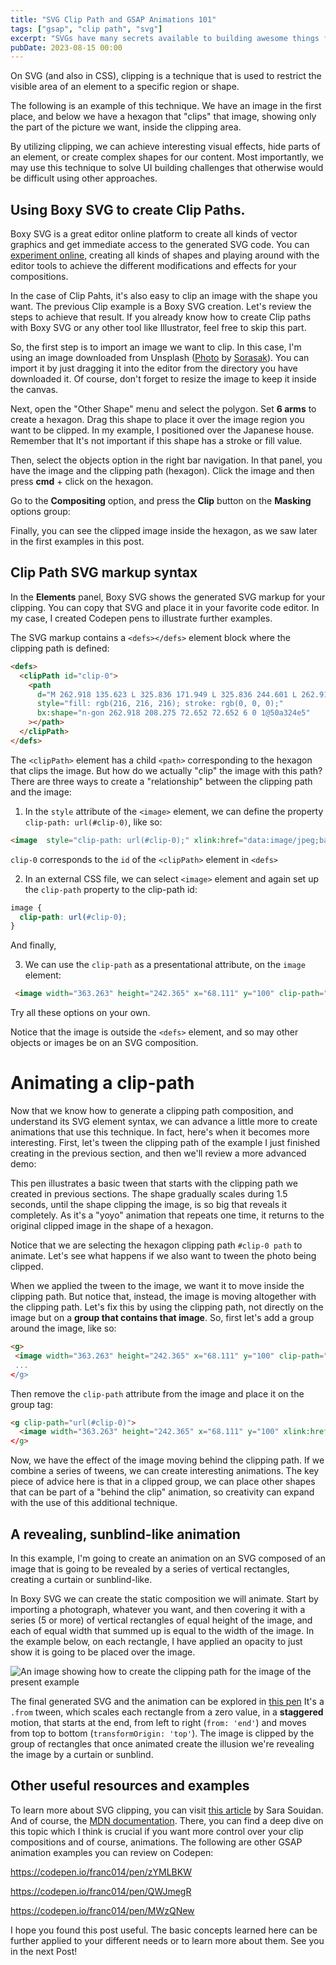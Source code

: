 ```yaml
---
title: "SVG Clip Path and GSAP Animations 101"
tags: ["gsap", "clip path", "svg"]
excerpt: "SVGs have many secrets available to building awesome things for the Internet, such as the use of Clip Paths, and yes, we can animate them. Let's learn how to create new effects on objects using clip paths and add motion to them!"
pubDate: 2023-08-15 00:00
---
```



On SVG (and also in CSS), clipping is a technique that is used to restrict the visible area of an element to a specific region or shape.

The following is an example of this technique. We have an image in the first place, and below we have a hexagon that "clips" that image, showing only the part of the picture we want, inside the clipping area.

<ArticleImage
  src="https://res.cloudinary.com/dfpkdo5tf/image/upload/v1691601793/jandrade.co.v4/sorasak-_UIN-pFfJ7c-unsplash_1.jpg"
  alt="A photo of a japanese temple"
/>

<ArticleImage
  src="https://res.cloudinary.com/dfpkdo5tf/image/upload/v1691602078/jandrade.co.v4/Screen_Shot_2023-08-04_at_12.33.24.png"
  alt="Clipped photo of a japanese temple, using an hexagon shape"
/>

By utilizing clipping, we can achieve interesting visual effects, hide parts of an element, or create complex shapes for our content. Most importantly, we may use this technique to solve UI building challenges that otherwise would be difficult using other approaches.

## Using Boxy SVG to create Clip Paths.

Boxy SVG is a great editor online platform to create all kinds of vector graphics and get immediate access to the generated SVG code. You can [experiment online](https://boxy-svg.com/), creating all kinds of shapes and playing around with the editor tools to achieve the different modifications and effects for your compositions.

In the case of Clip Pahts, it's also easy to clip an image with the shape you want. The previous Clip example is a Boxy SVG creation. Let's review the steps to achieve that result. If you already know how to create Clip paths with Boxy SVG or any other tool like Illustrator, feel free to skip this part.

So, the first step is to import an image we want to clip. In this case, I'm using an image downloaded from Unsplash ([Photo](https://unsplash.com/photos/_UIN-pFfJ7c?utm_source=unsplash&utm_medium=referral&utm_content=creditCopyText) by <a href="https://unsplash.com/@boontohhgraphy?utm_source=unsplash&utm_medium=referral&utm_content=creditCopyText">Sorasak</a>). You can import it by just dragging it into the editor from the directory you have downloaded it. Of course, don't forget to resize the image to keep it inside the canvas.

Next, open the "Other Shape" menu and select the polygon. Set **6 arms** to create a hexagon. Drag this shape to place it over the image region you want to be clipped. In my example, I positioned over the Japanese house.
Remember that It's not important if this shape has a stroke or fill value.

<ArticleImage
  src="https://res.cloudinary.com/dfpkdo5tf/image/upload/v1691602718/jandrade.co.v4/Screen_Shot_2023-08-09_at_12.34.57.png"
  alt="Creating an hexagon in Boxy SVG"
/>

Then, select the objects option in the right bar navigation. In that panel, you have the image and the clipping path (hexagon). Click the image and then press **cmd** + click on the hexagon.

<ArticleImage
  src="https://res.cloudinary.com/dfpkdo5tf/image/upload/v1691602844/jandrade.co.v4/Screen_Shot_2023-08-04_at_15.09.19.png"
  alt="Select image and clipping path hexagon"
/>

Go to the **Compositing** option, and press the **Clip** button on the **Masking** options group:

<ArticleImage
  src="https://res.cloudinary.com/dfpkdo5tf/image/upload/v1691602961/jandrade.co.v4/Screen_Shot_2023-08-04_at_15.09.49_1.png"
  alt="Clipping the image with the hexagon shape"
/>

Finally, you can see the clipped image inside the hexagon, as we saw later in the first examples in this post.

## Clip Path SVG markup syntax

In the **Elements** panel, Boxy SVG shows the generated SVG markup for your clipping. You can copy that SVG and place it in your favorite code editor. In my case, I created Codepen pens to illustrate further examples.

<ArticleImage
  src="https://res.cloudinary.com/dfpkdo5tf/image/upload/v1691603034/jandrade.co.v4/Screen_Shot_2023-08-04_at_15.46.08.png"
  alt="SVG generated, including clipping path"
/>

<Codepen pen="xxQBPgK" />

The SVG markup contains a `<defs></defs>` element block where the clipping path is defined:

```html
<defs>
  <clipPath id="clip-0">
    <path
      d="M 262.918 135.623 L 325.836 171.949 L 325.836 244.601 L 262.918 280.927 L 200 244.601 L 200 171.949 Z"
      style="fill: rgb(216, 216, 216); stroke: rgb(0, 0, 0);"
      bx:shape="n-gon 262.918 208.275 72.652 72.652 6 0 1@50a324e5"
    ></path>
  </clipPath>
</defs>
```

The `<clipPath>` element has a child `<path>` corresponding to the hexagon that clips the image.
But how do we actually "clip" the image with this path? There are three ways to create a "relationship" between the clipping path and the image:

1. In the `style` attribute of the `<image>` element, we can define the property `clip-path: url(#clip-0)`, like so:

```html
<image  style="clip-path: url(#clip-0);" xlink:href="data:image/jpeg;base64,/9j/4AAQSkZJRgABAQEASABIAA

```

`clip-0` corresponds to the `id` of the `<clipPath>` element in `<defs>`

2. In an external CSS file, we can select `<image>` element and again set up the `clip-path` property to the clip-path id:

```css
image {
  clip-path: url(#clip-0);
}
```

And finally,

3. We can use the `clip-path` as a presentational attribute, on the `image` element:

```html
 <image width="363.263" height="242.365" x="68.111" y="100" clip-path="url(#clip-0)"

```

Try all these options on your own.

Notice that the image is outside the `<defs>` element, and so may other objects or images be on an SVG composition.

# Animating a clip-path

Now that we know how to generate a clipping path composition, and understand its SVG element syntax, we can advance a little more to create animations that use this technique. In fact, here's when it becomes more interesting.
First, let's tween the clipping path of the example I just finished creating in the previous section, and then we'll review a more advanced demo:

<Codepen pen="MWzxOvZ" />
This pen illustrates a basic tween that starts with the clipping path we created
in previous sections. The shape gradually scales during 1.5 seconds, until the shape
clipping the image, is so big that reveals it completely. As it's a "yoyo" animation
that repeats one time, it returns to the original clipped image in the shape of a
hexagon.

Notice that we are selecting the hexagon clipping path `#clip-0 path` to animate. Let's see what happens if we also want to tween the photo being clipped.

<Codepen pen="jOQJYVj" />

When we applied the tween to the image, we want it to move inside the clipping path. But notice that, instead, the image is moving altogether with the clipping path. Let's fix this by using the clipping path, not directly on the image but on a **group that contains that image**. So, first let's add a group around the image, like so:

```html
<g>
 <image width="363.263" height="242.365" x="68.111" y="100" clip-path="url(#clip-0)" xlink:href="data:image
 ...
</g>
```

Then remove the `clip-path` attribute from the image and place it on the group tag:

```html
<g clip-path="url(#clip-0)">
  <image width="363.263" height="242.365" x="68.111" y="100" xlink:href ...
</g>
```

Now, we have the effect of the image moving behind the clipping path. If we combine a series of tweens, we can create interesting animations.
The key piece of advice here is that in a clipped group, we can place other shapes that can be part of a "behind the clip" animation, so creativity can expand with the use of this additional technique.

## A revealing, sunblind-like animation

In this example, I'm going to create an animation on an SVG composed of an image that is going to be revealed by a series of vertical rectangles, creating a curtain or sunblind-like.

In Boxy SVG we can create the static composition we will animate. Start by importing a photograph, whatever you want, and then covering it with a series (5 or more) of vertical rectangles of equal height of the image, and each of equal width that summed up is equal to the width of the image. In the example below, on each rectangle, I have applied an opacity to just show it is going to be placed over the image.

![An image showing how to create the clipping path for the image of the present example](https://res.cloudinary.com/dfpkdo5tf/image/upload/v1691603586/jandrade.co.v4/Pasted_image_20230805130219.png)

The final generated SVG and the animation can be explored in
[this pen](https://codepen.io/franc014/pen/wvQOYRo) It's a `.from` tween, which scales each rectangle from a zero value, in a **staggered** motion, that starts at the end, from left to right (`from: 'end'`) and moves from top to bottom (`transformOrigin: 'top'`). The image is clipped by the group of rectangles that once animated create the illusion we're revealing the image by a curtain or sunblind.

## Other useful resources and examples

To learn more about SVG clipping, you can visit [this article](https://www.sarasoueidan.com/blog/css-svg-clipping/) by Sara Souidan. And of course, the [MDN documentation](https://developer.mozilla.org/en-US/docs/Web/SVG/Element/clipPath). There, you can find a deep dive on this topic which I think is crucial if you want more control over your clip compositions and of course, animations. The following are other GSAP animation examples you can review on Codepen:

https://codepen.io/franc014/pen/zYMLBKW

https://codepen.io/franc014/pen/QWJmegR

https://codepen.io/franc014/pen/MWzQNew

I hope you found this post useful. The basic concepts learned here can be further applied to your different needs or to learn more about them. See you in the next Post!
